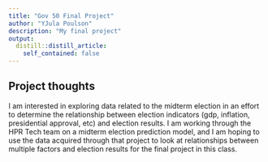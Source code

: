 ```yaml
---
title: "Gov 50 Final Project"
author: "YJula Poulson"
description: "My final project"
output:
  distill::distill_article:
    self_contained: false
---
```




## Project thoughts

I am interested in exploring data related to the midterm election in an effort to determine the relationship between election indicators (gdp, inflation, presidential approval, etc) and election results. I am working through the HPR Tech team on a midterm election prediction model, and I am hoping to use the data acquired through that project to look at relationships between multiple factors and election results for the final project in this class.
